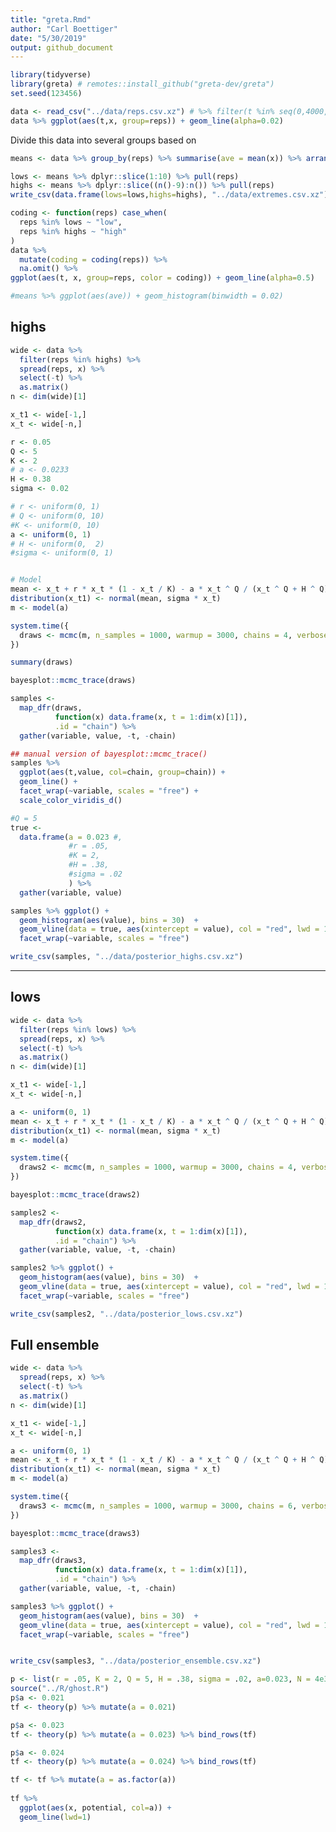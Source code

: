 ```yaml
---
title: "greta.Rmd"
author: "Carl Boettiger"
date: "5/30/2019"
output: github_document
---
```


```r
library(tidyverse)
library(greta) # remotes::install_github("greta-dev/greta")
set.seed(123456)
```


```r
data <- read_csv("../data/reps.csv.xz") # %>% filter(t %in% seq(0,4000, by=4))
data %>% ggplot(aes(t,x, group=reps)) + geom_line(alpha=0.02)
```

Divide this data into several groups based on 

```r
means <- data %>% group_by(reps) %>% summarise(ave = mean(x)) %>% arrange(ave)

lows <- means %>% dplyr::slice(1:10) %>% pull(reps)
highs <- means %>% dplyr::slice((n()-9):n()) %>% pull(reps)
write_csv(data.frame(lows=lows,highs=highs), "../data/extremes.csv.xz")

coding <- function(reps) case_when(
  reps %in% lows ~ "low",
  reps %in% highs ~ "high"
)
data %>% 
  mutate(coding = coding(reps)) %>% 
  na.omit() %>% 
ggplot(aes(t, x, group=reps, color = coding)) + geom_line(alpha=0.5)

#means %>% ggplot(aes(ave)) + geom_histogram(binwidth = 0.02)

```


## highs

```r
wide <- data %>% 
  filter(reps %in% highs) %>%
  spread(reps, x) %>%
  select(-t) %>% 
  as.matrix()
n <- dim(wide)[1]

```


```r
x_t1 <- wide[-1,]
x_t <- wide[-n,] 
```

```r
r <- 0.05 
Q <- 5
K <- 2
# a <- 0.0233
H <- 0.38
sigma <- 0.02

# r <- uniform(0, 1)
# Q <- uniform(0, 10)
#K <- uniform(0, 10)
a <- uniform(0, 1)
# H <- uniform(0,  2)
#sigma <- uniform(0, 1)


# Model
mean <- x_t + r * x_t * (1 - x_t / K) - a * x_t ^ Q / (x_t ^ Q + H ^ Q)
distribution(x_t1) <- normal(mean, sigma * x_t)
m <- model(a)
```

```r
system.time({
  draws <- mcmc(m, n_samples = 1000, warmup = 3000, chains = 4, verbose = FALSE)
})
```

```r
summary(draws)
```

```r
bayesplot::mcmc_trace(draws)
```






```r
samples <-  
  map_dfr(draws, 
          function(x) data.frame(x, t = 1:dim(x)[1]), 
          .id = "chain") %>% 
  gather(variable, value, -t, -chain)
```

```r
## manual version of bayesplot::mcmc_trace()
samples %>%  
  ggplot(aes(t,value, col=chain, group=chain)) + 
  geom_line() +
  facet_wrap(~variable, scales = "free") + 
  scale_color_viridis_d()
```

```r
#Q = 5
true <- 
  data.frame(a = 0.023 #, 
             #r = .05, 
             #K = 2, 
             #H = .38, 
             #sigma = .02
             ) %>%
  gather(variable, value)
```


```r
samples %>% ggplot() + 
  geom_histogram(aes(value), bins = 30)  +
  geom_vline(data = true, aes(xintercept = value), col = "red", lwd = 1) + 
  facet_wrap(~variable, scales = "free")

write_csv(samples, "../data/posterior_highs.csv.xz")

```



----

## lows


```r
wide <- data %>% 
  filter(reps %in% lows) %>%
  spread(reps, x) %>%
  select(-t) %>% 
  as.matrix()
n <- dim(wide)[1]

```


```r
x_t1 <- wide[-1,]
x_t <- wide[-n,] 
```


```r
a <- uniform(0, 1)
mean <- x_t + r * x_t * (1 - x_t / K) - a * x_t ^ Q / (x_t ^ Q + H ^ Q)
distribution(x_t1) <- normal(mean, sigma * x_t)
m <- model(a)
```

```r
system.time({
  draws2 <- mcmc(m, n_samples = 1000, warmup = 3000, chains = 4, verbose = FALSE)
})
```

```r
bayesplot::mcmc_trace(draws2)
```

```r
samples2 <-  
  map_dfr(draws2, 
          function(x) data.frame(x, t = 1:dim(x)[1]), 
          .id = "chain") %>% 
  gather(variable, value, -t, -chain)

samples2 %>% ggplot() + 
  geom_histogram(aes(value), bins = 30)  +
  geom_vline(data = true, aes(xintercept = value), col = "red", lwd = 1) + 
  facet_wrap(~variable, scales = "free")

write_csv(samples2, "../data/posterior_lows.csv.xz")
```


## Full ensemble



```r
wide <- data %>% 
  spread(reps, x) %>%
  select(-t) %>% 
  as.matrix()
n <- dim(wide)[1]

```


```r
x_t1 <- wide[-1,]
x_t <- wide[-n,] 
```


```r
a <- uniform(0, 1)
mean <- x_t + r * x_t * (1 - x_t / K) - a * x_t ^ Q / (x_t ^ Q + H ^ Q)
distribution(x_t1) <- normal(mean, sigma * x_t)
m <- model(a)
```

```r
system.time({
  draws3 <- mcmc(m, n_samples = 1000, warmup = 3000, chains = 6, verbose = FALSE)
})
```

```r
bayesplot::mcmc_trace(draws3)
```

```r
samples3 <-  
  map_dfr(draws3, 
          function(x) data.frame(x, t = 1:dim(x)[1]), 
          .id = "chain") %>% 
  gather(variable, value, -t, -chain)

samples3 %>% ggplot() + 
  geom_histogram(aes(value), bins = 30)  +
  geom_vline(data = true, aes(xintercept = value), col = "red", lwd = 1) + 
  facet_wrap(~variable, scales = "free")


write_csv(samples3, "../data/posterior_ensemble.csv.xz")
```




```r
p <- list(r = .05, K = 2, Q = 5, H = .38, sigma = .02, a=0.023, N = 4e3, x0 = 0.2, N = 1e4)
source("../R/ghost.R")
p$a <- 0.021
tf <- theory(p) %>% mutate(a = 0.021)

p$a <- 0.023
tf <- theory(p) %>% mutate(a = 0.023) %>% bind_rows(tf)

p$a <- 0.024
tf <- theory(p) %>% mutate(a = 0.024) %>% bind_rows(tf)

tf <- tf %>% mutate(a = as.factor(a))
 
tf %>%
  ggplot(aes(x, potential, col=a)) +
  geom_line(lwd=1)

```



```r
```